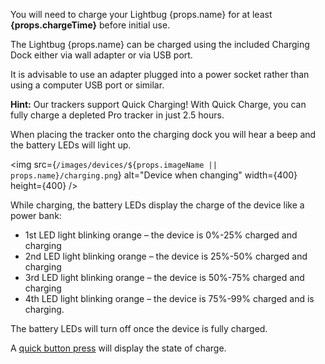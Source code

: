 You will need to charge your Lightbug {props.name} for at least **{props.chargeTime}** before initial use.

The Lightbug {props.name} can be charged using the included Charging Dock either via wall adapter or via USB port.

It is advisable to use an adapter plugged into a power socket rather than using a computer USB port or similar.

**Hint:** Our trackers support Quick Charging! With Quick Charge, you can fully charge a depleted Pro tracker in just 2.5 hours.

When placing the tracker onto the charging dock you will hear a beep and the battery LEDs will light up.

<img src={`/images/devices/${props.imageName || props.name}/charging.png`} alt="Device when changing" width={400} height={400} />

While charging, the battery LEDs display the charge of the device like a power bank:

 - 1st LED light blinking orange – the device is 0%-25% charged and charging
 - 2nd LED light blinking orange – the device is 25%-50% charged and charging
 - 3rd LED light blinking orange – the device is 50%-75% charged and charging
 - 4th LED light blinking orange – the device is 75%-99% charged and is charging.

The battery LEDs will turn off once the device is fully charged.

A [quick button press](#quick-button-press) will display the state of charge.
